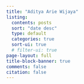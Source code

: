 ```yaml
---
title: "Aditya Arie Wijaya"
listing:
  contents: posts
  sort: "date desc"
  type: default
  categories: true
  sort-ui: true
  # filter-ui: true
page-layout: full
title-block-banner: true
comments: false
citation: false
---
```



